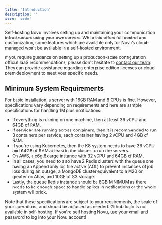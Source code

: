 ```yaml
---
title: 'Introduction'
description: ''
icon: 'code'
---
```


Self-hosting Novu involves setting up and maintaining your communication infrastructure using your own servers.
While this offers full control and customization,
some features which are available only for Novu’s cloud-managed won't be available in a self-hosted environment.

<Note>If you require guidance on setting up a production-scale configuration, official IaaS recommendations,
    please don't hesitate to [contact our team](https://calendly.com/novuhq/novu-meeting?utm_source=novuDocs&utm_page=self-hosting-introduction).
They can provide assistance regarding enterprise edition licenses or cloud-prem deployment to meet your specific needs.</Note>

## Minimum System Requirements
For basic installation, a server with 16GB RAM and 8 CPUs is fine. However, specifications vary depending on requirements and here are sample specifications for handling 1M plus notifications:

- If everything is running on one machine, then at least 36 vCPU and 64GB of RAM.
- If services are running across containers, then it is recommended to run 3 containers per service, each container having 2 vCPU and 4GB of RAM.
- If you're using Kubernetes, then the K8 system needs to have 36 vCPU and 64GB of RAM at least in the cluster to run the servers.
- On AWS, a c6g.8xlarge instance with 32 vCPU and 64GB of RAM. 
- In all cases, you need to also have 2 Redis clusters with the queue one having an Append only log file active (AOL) to prevent instances of job loss during an outage,  a MongoDB cluster equivalent to a M20 or greater on Atlas, and 10GB of S3 storage.
- Lastly, the queue Redis instance should be 8GB MINIMUM as there needs to be enough space to handle spikes in notifications or the whole system will brick.

<Note>Note that these specifications are subject to your requirements, the scale of your operations, and should be adjusted as needed.</Note>
<Warning>Github login is not available in self-hosting. If you're self hosting Novu, use your email and password to log into your Novu account!</Warning>